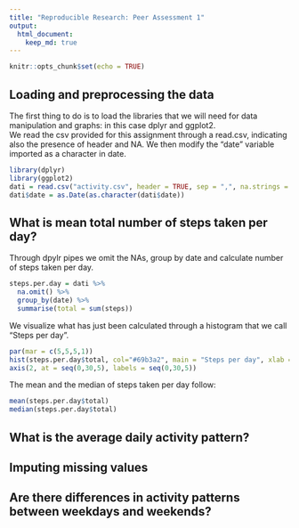 ```yaml
---
title: "Reproducible Research: Peer Assessment 1"
output: 
  html_document:
    keep_md: true
---
```

```r
knitr::opts_chunk$set(echo = TRUE)
```

## Loading and preprocessing the data

The first thing to do is to load the libraries that we will need for data manipulation and graphs: in this case dplyr and ggplot2.  
We read the csv provided for this assignment through a read.csv, indicating also the presence of header and NA.
We then modify the "date" variable imported as a character in date.

```R
library(dplyr)
library(ggplot2)
dati = read.csv("activity.csv", header = TRUE, sep = ",", na.strings = "NA")
dati$date = as.Date(as.character(dati$date))
```

## What is mean total number of steps taken per day?

Through dpylr pipes we omit the NAs, group by date and calculate number of steps taken per day.

```r
steps.per.day = dati %>%
  na.omit() %>%
  group_by(date) %>%
  summarise(total = sum(steps))
```
  
We visualize what has just been calculated through a histogram that we call "Steps per day".

```r
par(mar = c(5,5,5,1))
hist(steps.per.day$total, col="#69b3a2", main = "Steps per day", xlab = "steps")
axis(2, at = seq(0,30,5), labels = seq(0,30,5))
```

The mean and the median of steps taken per day follow:

```r
mean(steps.per.day$total)
median(steps.per.day$total)
```

## What is the average daily activity pattern?



## Imputing missing values



## Are there differences in activity patterns between weekdays and weekends?
